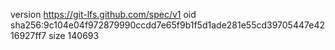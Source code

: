version https://git-lfs.github.com/spec/v1
oid sha256:9c104e04f972879990ccdd7e65f9b1f5d1ade281e55cd39705447e4216927ff7
size 140693
